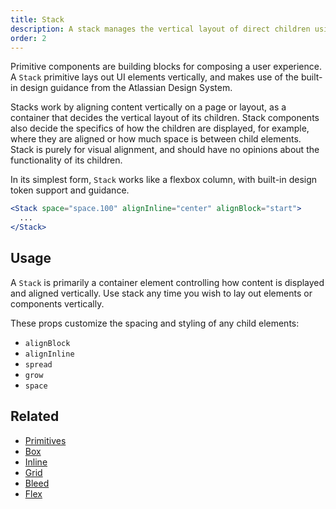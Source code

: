 ```yaml
---
title: Stack
description: A stack manages the vertical layout of direct children using flexbox.
order: 2
---
```


Primitive components are building blocks for composing a user experience. A `Stack` primitive lays out UI elements vertically, and makes use of the built-in design guidance from the Atlassian Design System.

Stacks work by aligning content vertically on a page or layout, as a container that decides the vertical layout of its children. Stack components also decide the specifics of how the children are displayed, for example, where they are aligned or how much space is between child elements. Stack is purely for visual alignment, and should have no opinions about the functionality of its children.

In its simplest form, `Stack` works like a flexbox column, with built-in design token support and guidance.

```jsx
<Stack space="space.100" alignInline="center" alignBlock="start">
  ...
</Stack>
```

## Usage

A `Stack` is primarily a container element controlling how content is displayed and aligned vertically. Use stack any time you wish to lay out elements or components vertically.

These props customize the spacing and styling of any child elements:

- `alignBlock`
- `alignInline`
- `spread`
- `grow`
- `space`

## Related

- [Primitives](/components/primitives/overview)
- [Box](/components/primitives/box/usage)
- [Inline](/components/primitives/inline/usage)
- [Grid](/components/primitives/grid/examples)
- [Bleed](/components/primitives/bleed/examples)
- [Flex](/components/primitives/flex/examples)
